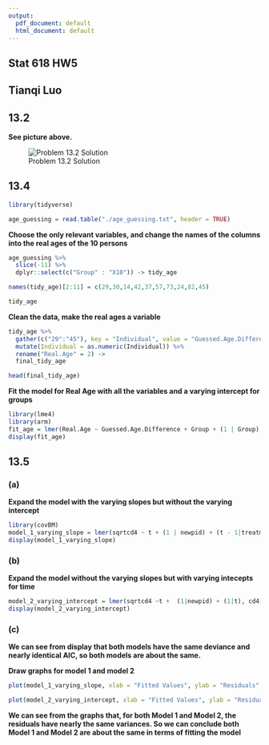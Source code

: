 ```yaml
---
output:
  pdf_document: default
  html_document: default
---
```

## Stat 618 HW5 ##





## Tianqi Luo ##



## 13.2 ##

**See picture above.**

![Problem 13.2 Solution](./Model.jpeg)


## 13.4 ##

```r
library(tidyverse)
```

```r
age_guessing = read.table("./age_guessing.txt", header = TRUE)
```

**Choose the only relevant variables, and change the names of the columns into the real ages of the 10 persons**
```r
age_guessing %>%
  slice(-11) %>%
  dplyr::select(c("Group" : "X10")) -> tidy_age

names(tidy_age)[2:11] = c(29,30,14,42,37,57,73,24,82,45)

tidy_age
```


**Clean the data, make the real ages a variable**
```r
tidy_age %>%
  gather(c("29":"45"), key = "Individual", value = "Guessed.Age.Difference") %>%
  mutate(Individual = as.numeric(Individual)) %>%
  rename("Real.Age" = 2) ->
  final_tidy_age

head(final_tidy_age)
```

**Fit the model for Real Age with all the variables and a varying intercept for groups**
```r
library(lme4)
library(arm)
fit_age = lmer(Real.Age ~ Guessed.Age.Difference + Group + (1 | Group), data = final_tidy_age)
display(fit_age)
```



## 13.5 ##


### (a) ###

**Expand the model with the varying slopes but without the varying intercept**
```r
library(covBM)
model_1_varying_slope = lmer(sqrtcd4 ~ t + (1 | newpid) + (t - 1|treatmnt), cd4)
display(model_1_varying_slope)
```

### (b) ###

**Expand the model without the varying slopes but with varying intecepts for time**
```r
model_2_varying_intercept = lmer(sqrtcd4 ~t +  (1|newpid) + (1|t), cd4)
display(model_2_varying_intercept)
```

### (c) ###

**We can see from display that both models have the same deviance and nearly identical AIC, so both models are about the same.**


**Draw graphs for model 1 and model 2**
```r
plot(model_1_varying_slope, xlab = "Fitted Values", ylab = "Residuals", main = "Model 1")
```


```r
plot(model_2_varying_intercept, xlab = "Fitted Values", ylab = "Residuals", main = "Model 2")
```

**We can see from the graphs that, for both Model 1 and Model 2, the residuals have nearly the same variances. So we can conclude both Model 1 and Model 2 are about the same in terms of fitting the model**